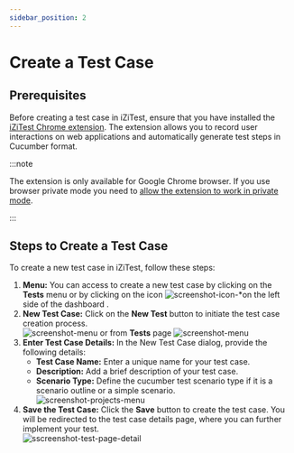 ```yaml
---
sidebar_position: 2
---
```


# Create a Test Case

## Prerequisites

Before creating a test case in iZiTest, ensure that you have installed the [iZiTest Chrome extension](https://chromewebstore.google.com/detail/izitest/jccdlahjcpgcoolknheeddgdpfgpniho). The extension allows you to record user interactions on web applications and automatically generate test steps in Cucumber format.

:::note

The extension is only available for Google Chrome browser. If you use browser private mode you need to [allow the extension to work in private mode](/docs/configuration/allow-extension-private-mode.md).

:::

## Steps to Create a Test Case

To create a new test case in iZiTest, follow these steps:
1. **Menu:** You can access to create a new test case by clicking on the **Tests** menu or by clicking on the icon ![screenshot-icon-*](/img/screenshot-plus-menu.png)on the left side of the dashboard .
2. **New Test Case:** Click on the **New Test** button to initiate the test case creation process.
<br/>![screenshot-menu](/img/screenshot-create-test.png) or from **Tests** page ![screenshot-menu](/img/screenshot-create-test-tests.png)
3. **Enter Test Case Details:** In the New Test Case dialog, provide the following details:
   - **Test Case Name:** Enter a unique name for your test case.
   - **Description:** Add a brief description of your test case.
   - **Scenario Type:** Define the cucumber test scenario type if it is a scenario outline or a simple scenario.
   <br/>![screenshot-projects-menu](/img/screenshot-form-test.png)
4. **Save the Test Case:** Click the **Save** button to create the test case. You will be redirected to the test case details page, where you can further implement your test.
<br/>![sscreenshot-test-page-detail](/img/screenshot-test-page-detail.png)
